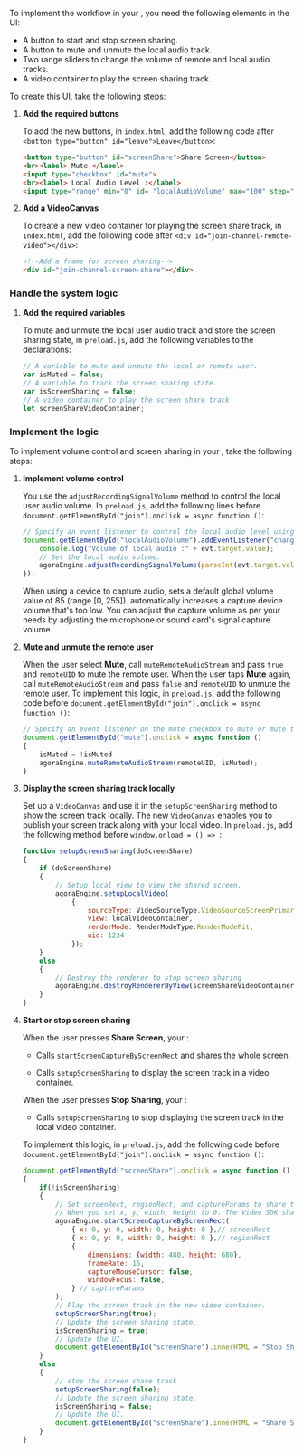  <PlatformWrapper platform="electron">

To implement the <Vpd k="NAME"/> workflow in your <Vpl k="CLIENT" />, you need the following elements in the UI:

* A button to start and stop screen sharing.
* A button to mute and unmute the local audio track.
* Two range sliders to change the volume of remote and local audio tracks.
* A video container to play the screen sharing track.

To create this UI, take the following steps: 

1. **Add the required buttons**
    
    To add the new buttons, in `index.html`, add the following code after `<button type="button" id="leave">Leave</button>`:

    ```html
    <button type="button" id="screenShare">Share Screen</button>
    <br><label> Mute </label>
    <input type="checkbox" id="mute">
    <br><label> Local Audio Level :</label>
    <input type="range" min="0" id= "localAudioVolume" max="100" step="1"><br>
    ```

1. **Add a VideoCanvas**

    To create a new video container for playing the screen share track, in `index.html`, add the following code after `<div id="join-channel-remote-video"></div>`:

    ```html
    <!--Add a frame for screen sharing-->
    <div id="join-channel-screen-share"></div>
    ```

### Handle the system logic

1. **Add the required variables**

   To mute and unmute the local user audio track and store the screen sharing state, in `preload.js`, add the following variables to the declarations:
   
   ```javascript
   // A variable to mute and unmute the local or remote user.
   var isMuted = false;
   // A variable to track the screen sharing state.
   var isScreenSharing = false;
   // A video container to play the screen share track
   let screenShareVideoContainer;
   ```

### Implement the <Vpd k="NAME"/> logic

To implement volume control and screen sharing in your <Vpl k="CLIENT" />, take the following steps:

1. **Implement volume control**

    You use the `adjustRecordingSignalVolume` method to control the local user audio volume. In `preload.js`, add the following lines before `document.getElementById("join").onclick = async function ()`:

    ```javascript
    // Specify an event listener to control the local audio level using the range slider.
    document.getElementById("localAudioVolume").addEventListener("change", function(evt) {
        console.log("Volume of local audio :" + evt.target.value);
        // Set the local audio volume.
        agoraEngine.adjustRecordingSignalVolume(parseInt(evt.target.value));
    });
    ```

    When using a device to capture audio, <Vg k="VSDK" /> sets a default global volume value of 85 (range [0, 255]). <Vg k="VSDK" /> automatically increases a capture device volume that's too low. You can adjust the capture volume as per your needs by adjusting the microphone or sound card's signal capture volume.

1. **Mute and unmute the remote user**
    
    When the user select **Mute**, call `muteRemoteAudioStream` and pass `true` and `remoteUID` to mute the remote user. When the user taps **Mute** again, call `muteRemoteAudioStream` and pass `false` and `remoteUID` to unmute the remote user. To implement this logic,
    in `preload.js`, add the following code before `document.getElementById("join").onclick = async function ()`:

    ```javascript
    // Specify an event listener on the mute checkbox to mute or mute the remote user.
    document.getElementById("mute").onclick = async function ()
    { 
        isMuted = !isMuted
        agoraEngine.muteRemoteAudioStream(remoteUID, isMuted);
    }
    ```

3.  **Display the screen sharing track locally**

    Set up a `VideoCanvas` and use it in the `setupScreenSharing` method to show the screen track locally. The new `VideoCanvas` enables you to publish your screen track along with your local video. In `preload.js`, add the following method before `window.onload = () => `:

    ``` javascript
    function setupScreenSharing(doScreenShare) 
    {
        if (doScreenShare)
        {
            // Setup local view to view the shared screen.
            agoraEngine.setupLocalVideo(
                {
                    sourceType: VideoSourceType.VideoSourceScreenPrimary,
                    view: localVideoContainer,
                    renderMode: RenderModeType.RenderModeFit,
                    uid: 1234
                });
        }
        else
        {
            // Destroy the renderer to stop screen sharing
            agoraEngine.destroyRendererByView(screenShareVideoContainer);
        }
    }
    ```
1. **Start or stop screen sharing**

    When the user presses **Share Screen**, your <Vpl k="CLIENT" />:
    
    * Calls `startScreenCaptureByScreenRect` and shares the whole screen.

    * Calls `setupScreenSharing` to display the screen track in a video container.

    When the user presses **Stop Sharing**, your <Vpl k="CLIENT" />:

    * Calls `setupScreenSharing` to stop displaying the screen track in the local video container.

    To implement this logic, in `preload.js`, add the following code before `document.getElementById("join").onclick = async function ()`:

    ```javascript
    document.getElementById("screenShare").onclick = async function ()
    {
        if(!isScreenSharing)
        {
            // Set screenRect, regionRect, and captureParams to share the screen.
            // When you set x, y, width, height to 0. The Video SDK shares the whole screen.
            agoraEngine.startScreenCaptureByScreenRect(
                { x: 0, y: 0, width: 0, height: 0 },// screenRect
                { x: 0, y: 0, width: 0, height: 0 },// regionRect
                {
                    dimensions: {width: 480, height: 680},
                    frameRate: 15,
                    captureMouseCursor: false,
                    windowFocus: false,
                } // captureParams
            );
            // Play the screen track in the new video container.
            setupScreenSharing(true);
            // Update the screen sharing state.
            isScreenSharing = true;
            // Update the UI.
            document.getElementById("screenShare").innerHTML = "Stop Sharing";
        }
        else
        {
            // stop the screen share track
            setupScreenSharing(false);
            // Update the screen sharing state.
            isScreenSharing = false;
            // Update the UI.
            document.getElementById("screenShare").innerHTML = "Share Screen";
        }
    }
    ```
</PlatformWrapper>

